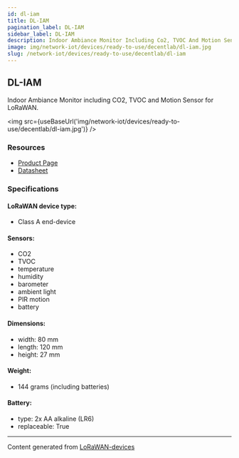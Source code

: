 ```yaml
---
id: dl-iam
title: DL-IAM
pagination_label: DL-IAM
sidebar_label: DL-IAM
description: Indoor Ambiance Monitor Including Co2, TVOC And Motion Sensor For LoRaWAN
image: img/network-iot/devices/ready-to-use/decentlab/dl-iam.jpg
slug: /network-iot/devices/ready-to-use/decentlab/dl-iam
---
```



<LegacyContentBanner />

## DL-IAM

Indoor Ambiance Monitor including CO2, TVOC and Motion Sensor for LoRaWAN.

<img src={useBaseUrl('img/network-iot/devices/ready-to-use/decentlab/dl-iam.jpg')} />

### Resources

- [Product Page](https://www.decentlab.com/products/indoor-ambiance-monitor-including-co2-tvoc-and-motion-sensor-for-lorawan/)
- [Datasheet](https://cdn.decentlab.com/download/datasheets/Decentlab-DL-IAM-datasheet.pdf)

### Specifications

#### LoRaWAN device type:

- Class A end-device

#### Sensors:

- CO2
- TVOC
- temperature
- humidity
- barometer
- ambient light
- PIR motion
- battery

#### Dimensions:

- width: 80 mm
- length: 120 mm
- height: 27 mm

#### Weight:

- 144 grams (including batteries)

#### Battery:

- type: 2x AA alkaline (LR6)
- replaceable: True

---

Content generated from [LoRaWAN-devices](https://github.com/TheThingsNetwork/lorawan-devices)
